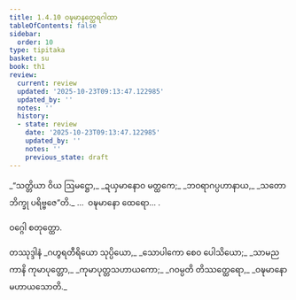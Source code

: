 ```yaml
---
title: 1.4.10 ဝဍ္ဎမာနတ္ထေရဂါထာ
tableOfContents: false
sidebar:
  order: 10
type: tipitaka
basket: su
book: th1
review:
  current: review
  updated: '2025-10-23T09:13:47.122985'
  updated_by: ''
  notes: ''
  history:
  - state: review
    date: '2025-10-23T09:13:47.122985'
    updated_by: ''
    notes: ''
    previous_state: draft
---
```



<ReviewStatus review={frontmatter.review} showDetails={true} />

<HypothesisAnnotation frontmatter={frontmatter} />

<DynamicBreadcrumb />

<Division number="40" book="th1" e="ch" v="19" p="228">

<Paragraph number="90" type="verses" book="th1">
_“သတ္တိယာ ဝိယ ဩမဋ္ဌော,_  
_ဍယှမာနောဝ မတ္ထကေ;_  
_ဘဝရာဂပ္ပဟာနာယ,_  
_သတော ဘိက္ခု ပရိဗ္ဗဇေ”တိ._  


</Paragraph>
</Division>

<Paragraph number="91" type="center" book="th1">
…  ဝဍ္ဎမာနော ထေရော… .

  
ဝဂ္ဂေါ စတုတ္ထော.



</Paragraph>

<Paragraph number="92" type="center" book="th1">
တဿုဒ္ဒါနံ


</Paragraph>

<Paragraph number="93" type="verses" book="th1">
_ဂဟွရတီရိယော သုပ္ပိယော,_  
_သောပါကော စေဝ ပေါသိယော;_  
_သာမညကာနိ ကုမာပုတ္တော,_  
_ကုမာပုတ္တသဟာယကော;_  
_ဂဝမ္ပတိ တိဿတ္ထေရော,_  
_ဝဍ္ဎမာနော မဟာယသောတိ._
</Paragraph>